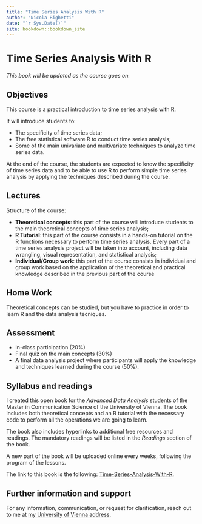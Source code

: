 ```yaml
--- 
title: "Time Series Analysis With R"
author: "Nicola Righetti"
date: "`r Sys.Date()`"
site: bookdown::bookdown_site
---
```


# Time Series Analysis With R

*This book will be updated as the course goes on.*

## Objectives

This course is a practical introduction to time series analysis with R. 

It will introduce students to:

*   The specificity of time series data;
*   The free statistical software R to conduct time series analysis;
*   Some of the main univariate and multivariate techniques to analyze time series data.

At the end of the course, the students are expected to know the specificity of time series data and to be able to use R to perform simple time series analysis by applying the techniques described during the course.

## Lectures

Structure of the course:

*   **Theoretical concepts**: this part of the course will introduce students to the main theoretical concepts of time series analysis;
*   **R Tutorial**: this part of the course consists in a hands-on tutorial on the R functions necessary to perform time series analysis. Every part of a time series analysis project will be taken into account, including data wrangling, visual representation, and statistical analysis;
*   **Individual/Group work**: this part of the course consists in individual and group work based on the application of the theoretical and practical knowledge described in the previous part of the course

## Home Work

Theoretical concepts can be studied, but you have to practice in order to learn R and the data analysis tecniques.

## Assessment 

*   In-class participation (20%)
*   Final quiz on the main concepts (30%)
*   A final data analysis project where participants will apply the knowledge and techniques learned during the course (50%).

## Syllabus and readings

I created this open book for the *Advanced Data Analysis* students of the Master in Communication Science of the University of Vienna. The book includes both theoretical concepts and an R tutorial with the necessary code to perform all the operations we are going to learn. 

The book also includes hyperlinks to additional free resources and readings. 
The mandatory readings will be listed in the *Readings* section of the book.

A new part of the book will be uploaded online every weeks, following the program of the lessons. 

The link to this book is the following: [Time-Series-Analysis-With-R](https://nicolarighetti.github.io/Time-Series-Analysis-With-R/).

## Further information and support
For any information, communication, or request for clarification, reach out to me at [my University of Vienna address](https://ufind.univie.ac.at/de/person.html?id=113451).

